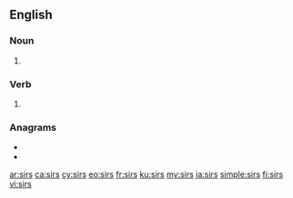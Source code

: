 {{also|sīrs|sirs|Sirs}}
==English==

===Noun===
{{head|en|noun plural form}}

# {{plural of|sir|lang=en}}

===Verb===
{{head|en|verb form}}

# {{en-third-person singular of|sir}}

===Anagrams===
* {{l|en|RSSI}}
* {{l|en|SSRI}}

[[ar:sirs]]
[[ca:sirs]]
[[cy:sirs]]
[[eo:sirs]]
[[fr:sirs]]
[[ku:sirs]]
[[my:sirs]]
[[ja:sirs]]
[[simple:sirs]]
[[fi:sirs]]
[[vi:sirs]]